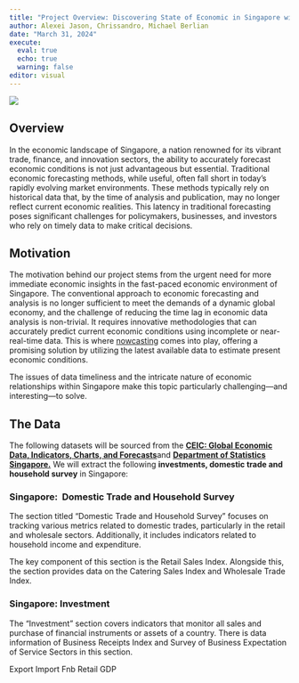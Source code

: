 ```yaml
---
title: "Project Overview: Discovering State of Economic in Singapore with Nowcasting Methods"
author: Alexei Jason, Chrissandro, Michael Berlian
date: "March 31, 2024"
execute: 
  eval: true
  echo: true
  warning: false
editor: visual
---
```


![](images/Now Casting.png)

## Overview

In the economic landscape of Singapore, a nation renowned for its vibrant trade, finance, and innovation sectors, the ability to accurately forecast economic conditions is not just advantageous but essential. Traditional economic forecasting methods, while useful, often fall short in today's rapidly evolving market environments. These methods typically rely on historical data that, by the time of analysis and publication, may no longer reflect current economic realities. This latency in traditional forecasting poses significant challenges for policymakers, businesses, and investors who rely on timely data to make critical decisions.

## Motivation

The motivation behind our project stems from the urgent need for more immediate economic insights in the fast-paced economic environment of Singapore. The conventional approach to economic forecasting and analysis is no longer sufficient to meet the demands of a dynamic global economy, and the challenge of reducing the time lag in economic data analysis is non-trivial. It requires innovative methodologies that can accurately predict current economic conditions using incomplete or near-real-time data. This is where [nowcasting](https://en.wikipedia.org/wiki/Nowcasting_(economics)) comes into play, offering a promising solution by utilizing the latest available data to estimate present economic conditions. 

The issues of data timeliness and the intricate nature of economic relationships within Singapore make this topic particularly challenging—and interesting—to solve.

## The Data 

The following datasets will be sourced from the [**CEIC: Global Economic Data, Indicators, Charts, and Forecasts**](https://insights-ceicdata-com.libproxy.smu.edu.sg/Name-your-insight/myseries)and **[Department of Statistics Singapore.](https://tablebuilder.singstat.gov.sg/table/TS/M015631)** We will extract the following **investments, domestic trade and household survey** in Singapore: 

### Singapore:  Domestic Trade and Household Survey 

The section titled "Domestic Trade and Household Survey" focuses on tracking various metrics related to domestic trades, particularly in the retail and wholesale sectors. Additionally, it includes indicators related to household income and expenditure. 

The key component of this section is the Retail Sales Index. Alongside this, the section provides data on the Catering Sales Index and Wholesale Trade Index. 

### Singapore: Investment 

The “Investment” section covers indicators that monitor all sales and purchase of financial instruments or assets of a country. There is data information of Business Receipts Index and Survey of Business Expectation of Service Sectors in this section. 

Export Import Fnb Retail GDP
